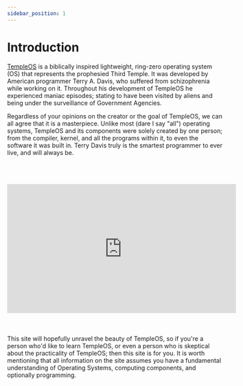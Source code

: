 ```yaml
---
sidebar_position: 1
---
```


# Introduction
[TempleOS](https://www.templeos.org/) is a biblically inspired lightweight, ring-zero operating system (OS) that represents the prophesied Third Temple. It was developed by American programmer Terry A. Davis, who suffered from schizophrenia while working on it. Throughout his development of TempleOS he experienced maniac episodes; stating to have been visited by aliens and being under the surveillance of Government Agencies.

Regardless of your opinions on the creator or the goal of TempleOS, we can all agree that it is a masterpiece. Unlike most (dare I say "all") operating systems, TempleOS and its components were solely created by one person; from the compiler, kernel, and all the programs within it, to even the software it was built in. Terry Davis truly is the smartest programmer to ever live, and will always be.
<br></br>
<br></br>
<iframe width="532.5" height="301.25" src="https://www.youtube.com/embed/pfNxpsU9C-g" title="YouTube video player" frameborder="0" allow="accelerometer; autoplay; clipboard-write; encrypted-media; gyroscope; picture-in-picture" allowfullscreen></iframe>
<br></br>
<br></br>
This site will hopefully unravel the beauty of TempleOS, so if you're a person who'd like to learn TempleOS, or even a person who is skeptical about the practicality of TempleOS; then this site is for you. It is worth mentioning that all information on the site assumes you have a fundamental understanding of Operating Systems, computing components, and optionally programming.
